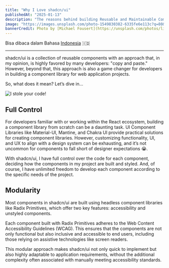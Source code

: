 ```yaml
---
title: "Why I Love shadcn/ui"
publishedAt: "2025-01-13"
description: "The reasons behind building Reusable and Maintainable Components with shadcn/ui"
image: "https://images.unsplash.com/photo-1549830382-6335fe6e113c?q=80&w=1974&auto=format&fit=crop&ixlib=rb-4.0.3&ixid=M3wxMjA3fDB8MHxwaG90by1wYWdlfHx8fGVufDB8fHx8fA%3D%3D"
bannerCredit: Photo by [Michael Fousert](https://unsplash.com/photos/lighted-incandescent-lamp-RCw5oZPCHiY)
---
```


Bisa dibaca dalam Bahasa [Indonesia](/blog/id-why-i-love-shadcn-ui) 🇮🇩

---

shadcn/ui is a collection of reusable components with an approach that, in my opinion, is highly favored by many developers: "copy and paste." However, beyond that, this approach is also a game changer for developers in building a component library for web application projects.

So, what does it mean? Let’s dive in...

![I stole your code!](/images/meme/stole-code.jpeg)

## Full Control

For developers familiar with or working within the React ecosystem, building a component library from scratch can be a daunting task. UI Component Libraries like Material-UI, Mantine, and Chakra UI provide practical solutions for creating component libraries. However, customizing functionality, UI, and UX to align with a design system can be exhausting, and it’s not uncommon for components to fall short of designer expectations 😭.

With shadcn/ui, I have full control over the code for each component, deciding how the components in my project are built and styled. And, of course, I have unlimited freedom to develop each component according to the specific needs of the project.

## Modularity

Most components in shadcn/ui are built using headless component libraries like Radix Primitives, which offer two key features: accessibility and unstyled components.

Each component built with Radix Primitives adheres to the Web Content Accessibility Guidelines (WCAG). This ensures that the components are not only functional but also inclusive and accessible to end users, including those relying on assistive technologies like screen readers.

This modular approach makes shadcn/ui not only quick to implement but also highly adaptable to application requirements, without the additional complexity often associated with manually meeting accessibility standards.
